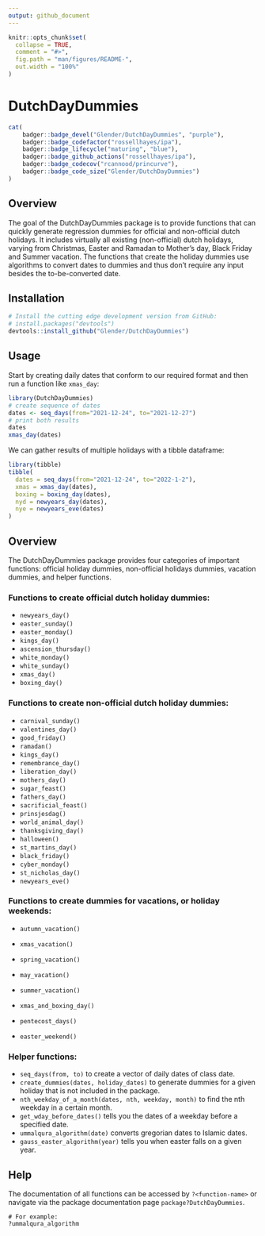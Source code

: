 ```yaml
---
output: github_document
---
```


<!-- README.md is generated from README.Rmd. Please edit that file -->

```r
knitr::opts_chunk$set(
  collapse = TRUE,
  comment = "#>",
  fig.path = "man/figures/README-",
  out.width = "100%"
)
```

# DutchDayDummies

```r
cat(
	badger::badge_devel("Glender/DutchDayDummies", "purple"),
	badger::badge_codefactor("rossellhayes/ipa"),
	badger::badge_lifecycle("maturing", "blue"),
	badger::badge_github_actions("rossellhayes/ipa"),
	badger::badge_codecov("rcannood/princurve"),
	badger::badge_code_size("Glender/DutchDayDummies")
)
```

## Overview

The goal of the DutchDayDummies package is to provide functions that can quickly generate regression dummies for official and non-official dutch holidays. It includes virtually all existing (non-official) dutch holidays, varying from Christmas, Easter and Ramadan to Mother's day, Black Friday and Summer vacation. The functions that create the holiday dummies use algorithms to convert dates to dummies and thus don't require any input besides the to-be-converted date. 

## Installation

```r
# Install the cutting edge development version from GitHub:
# install.packages("devtools")
devtools::install_github("Glender/DutchDayDummies")
```

## Usage

Start by creating daily dates that conform to our required format and then run a function like `xmas_day`:

```r
library(DutchDayDummies)
# create sequence of dates
dates <- seq_days(from="2021-12-24", to="2021-12-27")
# print both results
dates
xmas_day(dates)
```

We can gather results of multiple holidays with a tibble dataframe:

```r
library(tibble)
tibble(
  dates = seq_days(from="2021-12-24", to="2022-1-2"),
  xmas = xmas_day(dates),
  boxing = boxing_day(dates),
  nyd = newyears_day(dates),
  nye = newyears_eve(dates)
)
```

## Overview

The DutchDayDummies package provides four categories of important functions:
official holiday dummies, non-official holidays dummies, vacation dummies, and helper functions.

### Functions to create official dutch holiday dummies:

* `newyears_day()`
* `easter_sunday()`
* `easter_monday()`
* `kings_day()`
* `ascension_thursday()`
* `white_monday()`
* `white_sunday()`
* `xmas_day()`
* `boxing_day()`

### Functions to create non-official dutch holiday dummies:

* `carnival_sunday()`
* `valentines_day()`
* `good_friday()`
* `ramadan()`
* `kings_day()`
* `remembrance_day()`
* `liberation_day()`
* `mothers_day()`
* `sugar_feast()`
* `fathers_day()`
* `sacrificial_feast()`
* `prinsjesdag()`
* `world_animal_day()`
* `thanksgiving_day()`
* `halloween()`
* `st_martins_day()`
* `black_friday()`
* `cyber_monday()`
* `st_nicholas_day()`
* `newyears_eve()`

### Functions to create dummies for vacations, or holiday weekends:

* `autumn_vacation()`
* `xmas_vacation()`
* `spring_vacation()`
* `may_vacation()`
* `summer_vacation()`

* `xmas_and_boxing_day()`
* `pentecost_days()`
* `easter_weekend()`

### Helper functions:

* `seq_days(from, to)` to create a vector of daily dates of class date.
* `create_dummies(dates, holiday_dates)` to generate dummies for a given holiday that is not included in the package.
* `nth_weekday_of_a_month(dates, nth, weekday, month)` to find the nth weekday in a certain month.
* `get_wday_before_dates()` tells you the dates of a weekday before a specified date.
* `ummalqura_algorithm(date)` converts gregorian dates to Islamic dates. 
* `gauss_easter_algorithm(year)` tells you when easter falls on a given year.

## Help

The documentation of all functions can be accessed by `?<function-name>` or navigate via the package documentation page `package?DutchDayDummies`.
```
# For example:
?ummalqura_algorithm
```

